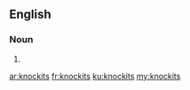 ==English==

===Noun===
{{head|en|plural}}

# {{plural of|knockit|lang=en|nocat=1}}

[[ar:knockits]]
[[fr:knockits]]
[[ku:knockits]]
[[my:knockits]]